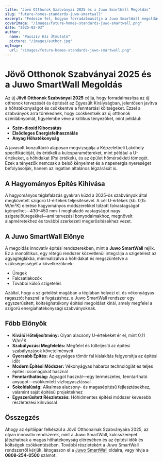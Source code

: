 ```yaml
---
title: "Jövő Otthonok Szabványai 2025 és a Juwo SmartWall Megoldás"
slug: "future-homes-standards-juwo-smartwall"
excerpt: "Fedezze fel, hogyan forradalmasítja a Juwo SmartWall megoldás a hőhatékonyságot és az építési szabványokat a jövő otthonai számára."
coverImage: "/images/future-homes-standards-juwo-smartwall.png"
date: "2025-02-03"
author:
  name: "Passzív Ház Útmutató"
  picture: "/images/author.jpg"
ogImage:
  url: "/images/future-homes-standards-juwo-smartwall.png"
---
```


# Jövő Otthonok Szabványai 2025 és a Juwo SmartWall Megoldás

Az új **Jövő Otthonok Szabványai 2025** célja, hogy forradalmasítsa az új otthonok tervezését és építését az Egyesült Királyságban, jelentősen javítva a hőhatékonyságot és csökkentve a fenntartási költségeket. Ezzel a szabványok arra törekednek, hogy csökkentsék az új otthonok szénlábnyomát, figyelembe véve a kritikus tényezőket, mint például:

- **Szén-dioxid Kibocsátás**
- **Elsődleges Energiafelhasználás**
- **Anyag Hőhatékonyság**

A javasolt konzultáció alaposan megvizsgálja a Képzeletbeli Lakóhely specifikációját, és értékeli a kulcsparamétereket, mint például a U-értékeket, a hőhídakat (Psi értékek), és az épület hőmérsékleti tömegét. Ezek a tényezők nemcsak a belső kényelmet és a napenergia nyereséget befolyásolják, hanem az ingatlan általános légzárását is.

## A Hagyományos Építés Kihívása

A hagyományos téglafalazás gyakran küzd a 2025-ös szabványok által megkövetelt szigorú U-értékek teljesítésével. A cél U-értékek (kb. 0,15 W/m²K) elérése hagyományos módszerekkel túlzott falvastagságot igényelhet—430–450 mm-t meghaladó vastagságot nagy szigetelőüregekkel—ami tervezési bonyodalmakhoz, megnövelt alapméretekhez és további szerkezeti megerősítésekhez vezet.

## A Juwo SmartWall Előnye

A megoldás innovatív építési rendszerekben, mint a **Juwo SmartWall** rejlik. Ez a monolitikus, egy rétegű rendszer közvetlenül integrálja a szigetelést az agyagtéglákba, minimalizálva a hőhidakat és megszüntetve a szükségességét a következőknek:

- Üregek
- Falcsatlakozók
- További külső szigetelés

Azáltal, hogy a szigetelést magában a téglában helyezi el, és vékonyágyas ragasztót használ a fugázáshoz, a Juwo SmartWall rendszer egy egyszerűsített, költséghatékony építési megoldást kínál, amely megfelel a szigorú energiahatékonysági szabványoknak.

## Főbb Előnyök

- **Kiváló Hőteljesítmény:** Olyan alacsony U-értékeket ér el, mint 0,11 W/m²K
- **Szabályozási Megfelelés:** Megfelel és túlteljesíti az építési szabályozások követelményeit
- **Gyorsabb Építés:** Az egységes tömör fal kialakítás felgyorsítja az építési időt
- **Modern Építési Módszer:** Vékonyágyas habarcs technológiát és teljes építési csomagokat használ
- **Fenntarthatóság:** Agyagot használ—egy természetes, fenntartható anyagot—csökkentett vízfogyasztással
- **Sokoldalúság:** Alkalmas alacsony- és magasépítésű fejlesztésekhez, valamint saját építésű projektekhez
- **Egyszerűsített Részletezés:** Hőhídmentes építési módszer kevesebb részletezési kihívással

## Összegzés

Ahogy az építőipar felkészül a Jövő Otthonainak Szabványaira 2025, az olyan innovatív rendszerek, mint a Juwo SmartWall, kulcsszerepet játszhatnak a magas hőhatékonyság elérésében és az építési idők és költségek csökkentésében. További részletekért a Juwo SmartWall rendszerről kérjük, látogasson el a [Juwo SmartWall](http://www.Juwo-SmartWall.co.uk) oldalra, vagy hívja a **0808-254-0500** számot.